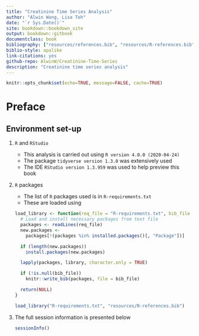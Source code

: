 ```yaml
---
title: "Creatinine Time Series Analysis"
author: "Alwin Wang, Lisa Toh"
date: "`r Sys.Date()`"
site: bookdown::bookdown_site
output: bookdown::gitbook
documentclass: book
bibliography: ["resources/references.bib", "resources/R-references.bib"]
biblio-style: apalike
link-citations: yes
github-repo: AlwinW/Creatinine-Time-Series
description: "Creatinine time series analysis"
---
```


```r
knitr::opts_chunk$set(echo=TRUE, message=FALSE, cache=TRUE)
```

# Preface {-}

## Environment set-up {-}

1. `R` and `RStudio`

    - This analysis is carried out using `R version 4.0.0 (2020-04-24)`
    - The package `tidyverse version 1.3.0` was extensively used
    - The IDE `RStudio version 1.3.959` was used to help preview this book

2. `R` packages

    - The list of `R` packages used is in `R-requirements.txt`
    - These are loaded using

    ```r
    load_library <- function(req_file = "R-requirements.txt", bib_file = NULL) {
      # Load and install necessary packages from text file
      packages <- readLines(req_file)
      new.packages <-
        packages[!(packages %in% installed.packages()[, "Package"])]

      if (length(new.packages))
        install.packages(new.packages)
      
      lapply(packages, library, character.only = TRUE)
      
      if (!is.null(bib_file))
        knitr::write_bib(packages, file = bib_file)
      
      return(NULL)
    }
    ```

    ```r
    load_library("R-requirements.txt", "resources/R-references.bib")
    ```

3. The full session information is presented below

    ```r
    sessionInfo()
    ```
